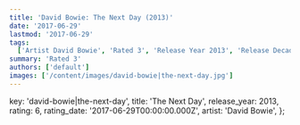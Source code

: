 ```yaml
---
title: 'David Bowie: The Next Day (2013)'
date: '2017-06-29'
lastmod: '2017-06-29'
tags:
  ['Artist David Bowie', 'Rated 3', 'Release Year 2013', 'Release Decade 2010']
summary: 'Rated 3'
authors: ['default']
images: ['/content/images/david-bowie|the-next-day.jpg']
---
```


  key: 'david-bowie|the-next-day',
  title: 'The Next Day',
  release_year: 2013,
  rating: 6,
  rating_date: '2017-06-29T00:00:00.000Z',
  artist: 'David Bowie',
};

<MusicRating data={data} />
